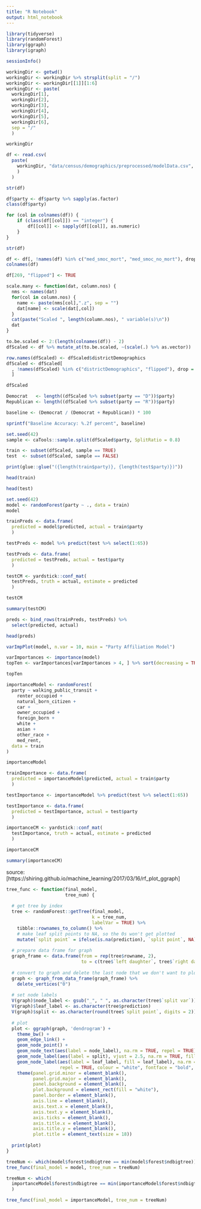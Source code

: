 ```yaml
---
title: "R Notebook"
output: html_notebook
---
```


```r
library(tidyverse)
library(randomForest)
library(ggraph)
library(igraph)
```

```r
sessionInfo()
```

```r
workingDir <- getwd()
workingDir <- workingDir %>% strsplit(split = "/")
workingDir <- workingDir[[1]][1:6]
workingDir <- paste(
  workingDir[1],
  workingDir[2],
  workingDir[3],
  workingDir[4],
  workingDir[5],
  workingDir[6],
  sep = "/"
  )

workingDir
```

```r
df <- read.csv(
  paste(
    workingDir, "data/census/demographics/preprocessed/modelData.csv", sep = "/"
    )
  )

str(df)
```

```r
df$party <- df$party %>% sapply(as.factor)
class(df$party)
```

```r
for (col in colnames(df)) {
    if (class(df[[col]]) == "integer") {
        df[[col]] <- sapply(df[[col]], as.numeric)
    } 
}

str(df)
```

```r
df <- df[, !names(df) %in% c("med_smoc_mort", "med_smoc_no_mort"), drop = F]
colnames(df)
```
```r
df[269, "flipped"] <- TRUE
```

```r
scale.many <- function(dat, column.nos) {
  nms <- names(dat)
  for(col in column.nos) {
    name <- paste(nms[col],".z", sep = "")
    dat[name] <- scale(dat[,col])
  }
  cat(paste("Scaled ", length(column.nos), " variable(s)\n"))
  dat
}
```

```r
to.be.scaled <- 2:(length(colnames(df)) - 2)
dfScaled <- df %>% mutate_at(to.be.scaled, ~(scale(.) %>% as.vector))

row.names(dfScaled) <- dfScaled$districtDemographics
dfScaled <- dfScaled[
  , !names(dfScaled) %in% c("districtDemographics", "flipped"), drop = F
  ]

dfScaled
```

```r
Democrat   <- length((dfScaled %>% subset(party == "D"))$party)
Republican <- length((dfScaled %>% subset(party == "R"))$party)

baseline <- (Democrat / (Democrat + Republican)) * 100

sprintf("Baseline Accuracy: %.2f percent", baseline)
```

```r
set.seed(42)
sample <- caTools::sample.split(dfScaled$party, SplitRatio = 0.8)

train <- subset(dfScaled, sample == TRUE)
test  <- subset(dfScaled, sample == FALSE)

print(glue::glue("({length(train$party)}, {length(test$party)})"))
```

```r
head(train)
```


```r
head(test)
```

```r
set.seed(42)
model <- randomForest(party ~ ., data = train)
model
```

```r
trainPreds <- data.frame(
  predicted = model$predicted, actual = train$party
  )

testPreds <- model %>% predict(test %>% select(1:65))

testPreds <- data.frame(
  predicted = testPreds, actual = test$party
  )

testCM <- yardstick::conf_mat(
  testPreds, truth = actual, estimate = predicted
  )

testCM
```

```r
summary(testCM)
```


```r
preds <- bind_rows(trainPreds, testPreds) %>%
  select(predicted, actual)

head(preds)
```

```r
varImpPlot(model, n.var = 10, main = "Party Affiliation Model")
```

```r
varImportances <- importance(model)
topTen <- varImportances[varImportances > 4, ] %>% sort(decreasing = TRUE)

topTen
```

```r
importanceModel <- randomForest(
  party ~ walking_public_transit +
    renter_occupied +
    natural_born_citizen +
    car +
    owner_occupied +
    foreign_born +
    white +
    asian +
    other_race +
    med_rent,
  data = train
)

importanceModel
```

```r
trainImportance <- data.frame(
  predicted = importanceModel$predicted, actual = train$party
  )

testImportance <- importanceModel %>% predict(test %>% select(1:65))

testImportance <- data.frame(
  predicted = testImportance, actual = test$party
  )

importanceCM <- yardstick::conf_mat(
  testImportance, truth = actual, estimate = predicted
  )

importanceCM
```

```r
summary(importanceCM)
```

source: [https://shiring.github.io/machine_learning/2017/03/16/rf_plot_ggraph]

```r
tree_func <- function(final_model, 
                      tree_num) {
  
  # get tree by index
  tree <- randomForest::getTree(final_model, 
                                k = tree_num, 
                                labelVar = TRUE) %>%
    tibble::rownames_to_column() %>%
    # make leaf split points to NA, so the 0s won't get plotted
    mutate(`split point` = ifelse(is.na(prediction), `split point`, NA))
  
  # prepare data frame for graph
  graph_frame <- data.frame(from = rep(tree$rowname, 2),
                            to = c(tree$`left daughter`, tree$`right daughter`))
  
  # convert to graph and delete the last node that we don't want to plot
  graph <- graph_from_data_frame(graph_frame) %>%
    delete_vertices("0")
  
  # set node labels
  V(graph)$node_label <- gsub("_", " ", as.character(tree$`split var`))
  V(graph)$leaf_label <- as.character(tree$prediction)
  V(graph)$split <- as.character(round(tree$`split point`, digits = 2))
  
  # plot
  plot <- ggraph(graph, 'dendrogram') + 
    theme_bw() +
    geom_edge_link() +
    geom_node_point() +
    geom_node_text(aes(label = node_label), na.rm = TRUE, repel = TRUE) +
    geom_node_label(aes(label = split), vjust = 2.5, na.rm = TRUE, fill = "white") +
    geom_node_label(aes(label = leaf_label, fill = leaf_label), na.rm = TRUE, 
					repel = TRUE, colour = "white", fontface = "bold", show.legend = FALSE) +
    theme(panel.grid.minor = element_blank(),
          panel.grid.major = element_blank(),
          panel.background = element_blank(),
          plot.background = element_rect(fill = "white"),
          panel.border = element_blank(),
          axis.line = element_blank(),
          axis.text.x = element_blank(),
          axis.text.y = element_blank(),
          axis.ticks = element_blank(),
          axis.title.x = element_blank(),
          axis.title.y = element_blank(),
          plot.title = element_text(size = 18))
  
  print(plot)
}
```

```r
treeNum <- which(model$forest$ndbigtree == min(model$forest$ndbigtree))
tree_func(final_model = model, tree_num = treeNum)
```

```r
treeNum <- which(
  importanceModel$forest$ndbigtree == min(importanceModel$forest$ndbigtree)
  )

tree_func(final_model = importanceModel, tree_num = treeNum)
```